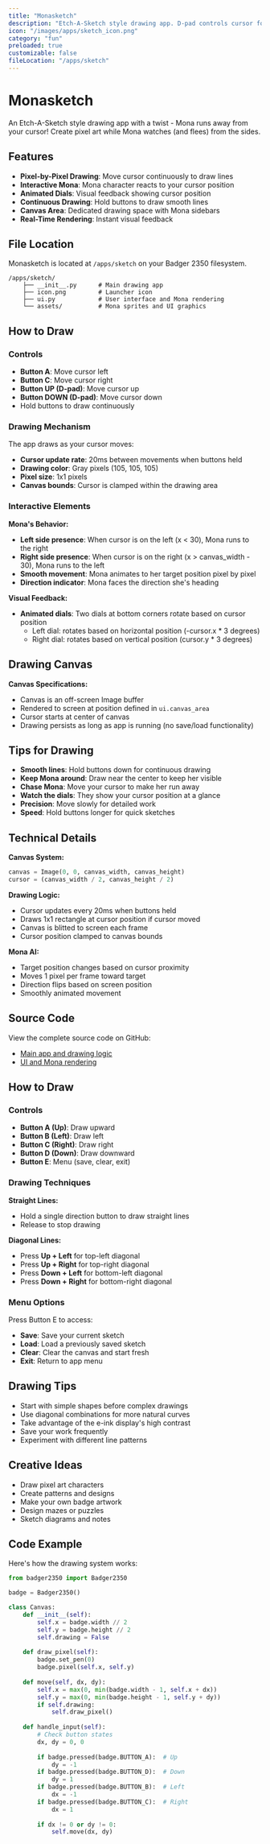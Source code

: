 ```yaml
---
title: "Monasketch"
description: "Etch-A-Sketch style drawing app. D-pad controls cursor for pixel art. Mona reacts to cursor position."
icon: "/images/apps/sketch_icon.png"
category: "fun"
preloaded: true
customizable: false
fileLocation: "/apps/sketch"
---
```


# Monasketch

An Etch-A-Sketch style drawing app with a twist - Mona runs away from your cursor! Create pixel art while Mona watches (and flees) from the sides.

## Features

- **Pixel-by-Pixel Drawing**: Move cursor continuously to draw lines
- **Interactive Mona**: Mona character reacts to your cursor position
- **Animated Dials**: Visual feedback showing cursor position
- **Continuous Drawing**: Hold buttons to draw smooth lines
- **Canvas Area**: Dedicated drawing space with Mona sidebars
- **Real-Time Rendering**: Instant visual feedback

## File Location

Monasketch is located at `/apps/sketch` on your Badger 2350 filesystem.

```
/apps/sketch/
    ├── __init__.py      # Main drawing app
    ├── icon.png         # Launcher icon
    ├── ui.py            # User interface and Mona rendering
    └── assets/          # Mona sprites and UI graphics
```

## How to Draw

### Controls

- **Button A**: Move cursor left
- **Button C**: Move cursor right  
- **Button UP (D-pad)**: Move cursor up
- **Button DOWN (D-pad)**: Move cursor down
- Hold buttons to draw continuously

### Drawing Mechanism

The app draws as your cursor moves:
- **Cursor update rate**: 20ms between movements when buttons held
- **Drawing color**: Gray pixels (105, 105, 105)
- **Pixel size**: 1x1 pixels
- **Canvas bounds**: Cursor is clamped within the drawing area

### Interactive Elements

**Mona's Behavior:**
- **Left side presence**: When cursor is on the left (x < 30), Mona runs to the right
- **Right side presence**: When cursor is on the right (x > canvas_width - 30), Mona runs to the left
- **Smooth movement**: Mona animates to her target position pixel by pixel
- **Direction indicator**: Mona faces the direction she's heading

**Visual Feedback:**
- **Animated dials**: Two dials at bottom corners rotate based on cursor position
  - Left dial: rotates based on horizontal position (-cursor.x * 3 degrees)
  - Right dial: rotates based on vertical position (cursor.y * 3 degrees)

## Drawing Canvas

**Canvas Specifications:**
- Canvas is an off-screen Image buffer
- Rendered to screen at position defined in `ui.canvas_area`
- Cursor starts at center of canvas
- Drawing persists as long as app is running (no save/load functionality)

## Tips for Drawing

- **Smooth lines**: Hold buttons down for continuous drawing
- **Keep Mona around**: Draw near the center to keep her visible
- **Chase Mona**: Move your cursor to make her run away
- **Watch the dials**: They show your cursor position at a glance
- **Precision**: Move slowly for detailed work
- **Speed**: Hold buttons longer for quick sketches

## Technical Details

**Canvas System:**
```python
canvas = Image(0, 0, canvas_width, canvas_height)
cursor = (canvas_width / 2, canvas_height / 2)
```

**Drawing Logic:**
- Cursor updates every 20ms when buttons held
- Draws 1x1 rectangle at cursor position if cursor moved
- Canvas is blitted to screen each frame
- Cursor position clamped to canvas bounds

**Mona AI:**
- Target position changes based on cursor proximity
- Moves 1 pixel per frame toward target
- Direction flips based on screen position
- Smoothly animated movement

## Source Code

View the complete source code on GitHub:
- [Main app and drawing logic](https://github.com/badger/home/blob/main/badge/apps/sketch/__init__.py)
- [UI and Mona rendering](https://github.com/badger/home/blob/main/badge/apps/sketch/ui.py)

## How to Draw

### Controls

- **Button A (Up)**: Draw upward
- **Button B (Left)**: Draw left
- **Button C (Right)**: Draw right
- **Button D (Down)**: Draw downward
- **Button E**: Menu (save, clear, exit)

### Drawing Techniques

**Straight Lines:**
- Hold a single direction button to draw straight lines
- Release to stop drawing

**Diagonal Lines:**
- Press **Up + Left** for top-left diagonal
- Press **Up + Right** for top-right diagonal
- Press **Down + Left** for bottom-left diagonal
- Press **Down + Right** for bottom-right diagonal

### Menu Options

Press Button E to access:
- **Save**: Save your current sketch
- **Load**: Load a previously saved sketch
- **Clear**: Clear the canvas and start fresh
- **Exit**: Return to app menu

## Drawing Tips

- Start with simple shapes before complex drawings
- Use diagonal combinations for more natural curves
- Take advantage of the e-ink display's high contrast
- Save your work frequently
- Experiment with different line patterns

## Creative Ideas

- Draw pixel art characters
- Create patterns and designs
- Make your own badge artwork
- Design mazes or puzzles
- Sketch diagrams and notes

## Code Example

Here's how the drawing system works:

```python
from badger2350 import Badger2350

badge = Badger2350()

class Canvas:
    def __init__(self):
        self.x = badge.width // 2
        self.y = badge.height // 2
        self.drawing = False
    
    def draw_pixel(self):
        badge.set_pen(0)
        badge.pixel(self.x, self.y)
    
    def move(self, dx, dy):
        self.x = max(0, min(badge.width - 1, self.x + dx))
        self.y = max(0, min(badge.height - 1, self.y + dy))
        if self.drawing:
            self.draw_pixel()
    
    def handle_input(self):
        # Check button states
        dx, dy = 0, 0
        
        if badge.pressed(badge.BUTTON_A):  # Up
            dy = -1
        if badge.pressed(badge.BUTTON_D):  # Down
            dy = 1
        if badge.pressed(badge.BUTTON_B):  # Left
            dx = -1
        if badge.pressed(badge.BUTTON_C):  # Right
            dx = 1
        
        if dx != 0 or dy != 0:
            self.move(dx, dy)
```
